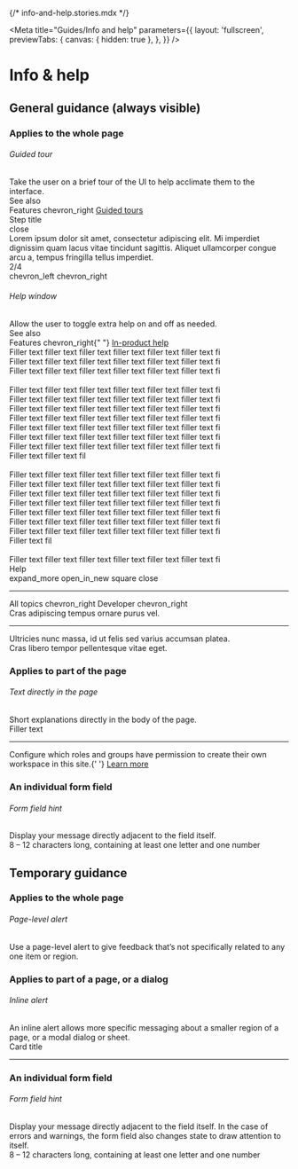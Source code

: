{/* info-and-help.stories.mdx */}


<Meta
  title="Guides/Info and help"
  parameters={{
    layout: 'fullscreen',
    previewTabs: {
      canvas: { hidden: true },
    },
  }}
/>

<style>
  {`
  .item {
    display: flex;
    width: 100%;
  }
  .left {
    width: 30%;
  }
  .right {
    width: 70%;
  }
  .cv-alert-container {
    margin-left: 64px;
  }
  .step-title {
    width: 304px;
    height: 208px;
    background-color: #B0BEC5;
    border-radius: 8px;
    color: var(--mdc-theme-text-primary-on-background);
    position: relative;
    display: flex;
    flex-direction: column;
    padding: 16px;
    margin-left: 180px;
    box-shadow: 0px 16px 24px rgba(0, 0, 0, 0.14), 0px 6px 30px rgba(0, 0, 0, 0.12), 0px 8px 10px rgba(0, 0, 0, 0.2);
  }
  .triangle {
    position: absolute;
    width: 24px;
    height: 24px;
    transform: rotate(45deg);
    left: -13px; 
    top: 104px;
    background-color: #B0BEC5;
    border-color: transparent transparent var(--mdc-theme-border) var(--mdc-theme-border);
  }
  .toolbar {
    display: flex;
    justify-content: space-between;
    padding: 16px;
  }
  .toolbar > div:first-of-type {
    font-family: var(--mdc-typography-subtitle2-font-family);
    font-size: var(--mdc-typography-subtitle2-font-size);
    font-weight: var(--mdc-typography-subtitle2-font-weight);
    line-height: var(--mdc-typography-subtitle2-line-height);
    color: var(--mdc-theme-text-primary-on-background);
  }
  .action-bar {
    display: flex;
    justify-content: space-between;
    margin-top: 16px;
  }
  .action-bar > div:first-of-type {
    font-family: var(--mdc-typography-body1-font-family);
    font-size: var(--mdc-typography-body1-font-size);
    font-weight: var(--mdc-typography-body1-font-weight);
    line-height: var(--mdc-typography-body1-line-height);
    color: var(--mdc-theme-text-secondary-on-background);
  }
  .chevron-space {
    margin-right: 16px;
  }
  .see-also {
    width: 272px;
    height: 40px;
    border-radius: 8px;
    background-color: var(--mdc-theme-surface-primary-highlight);
    padding: 16px;
    display: flex;
    flex-direction: column;
    justify-content: center;
    margin-top: 16px;
  }
  .see-also > div {
    font-family: var(--mdc-typography-caption-font-family);
    font-size: var(--mdc-typography-caption-font-size);
    font-weight: var(--mdc-typography-caption-font-weight);
    line-height: var(--mdc-typography-caption-line-height);
  }
  span {
    display: flex;
    align-items: center;
  }
  span > cv-icon {
    font-size: 16px;
  }
  .help-window-bg {
    margin-left: 24px;
    width: 632px;
    height: 560px;
    border-radius: 8px;
    border: solid 1px var(--mdc-theme-border);
    position: relative;
  }
  .help-window {
    width: 360px;
    height: 544px;
    border: solid 1px var(--mdc-theme-border);
    border-bottom: none;
    background-color: var(--mdc-theme-surface);
    position: absolute;
    right: 16px;
    bottom: 0;
    border-radius: 8px;
    border-bottom-left-radius: 0;
    border-bottom-right-radius: 0;
    overflow: hidden;
  }
  .help-window-crumbs {
    font-size: 12px;
  }
  .help-window-title {
    font-family: var(--mdc-typography-headline5-font-family);
    font-size: var(--mdc-typography-headline5-font-size);
    font-weight: var(--mdc-typography-headline5-font-weight);
    line-height: var(--mdc-typography-headline5-line-height);
    color: var(--mdc-theme-text-primary-on-background);
    margin-bottom: 8px;
  }
  .photo {
    width: 328px;
    height: 213px;
    background-color: var(--mdc-theme-border);
    border-radius: 8px;
    margin: 16px auto;
  }
  .skeleton-text {
    color: var(--mdc-theme-border) !important;
    letter-spacing: 0 !important;
  }
  .icon-container {
    display: flex;
    gap: 16px;
  }
  #title {
    font-family: var(--mdc-typography-headline6-font-family);
    font-size: var(--mdc-typography-headline6-font-size);
    font-weight: var(--mdc-typography-headline6-font-weight);
    line-height: var(--mdc-typography-headline6-line-height);
    color: var(--mdc-theme-text-primary-on-background);
  }
  .sbdocs hr {
    margin-top: 0px;
    padding-bottom: 0;
  }
  .card {
    margin-left: 64px;
    border-radius: 8px;
    border-bottom-left-radius: 0;
    border-bottom-right-radius: 0;
    border: solid 1px var(--mdc-theme-border);
    border-bottom: none;
    background: linear-gradient(to bottom, var(--mdc-theme-surface), var(--mdc-theme-background));
  }
  .card-content {
    padding: 16px;
  }
  cv-textfield {
    margin-left: 60px;
    width: 560px;
  }
  .relative {
    position: relative;
  }
  .helper-text {
    position: absolute;
    bottom: -24px;
    left: 76px;
    font-family: var(--mdc-typography-caption-font-family);
    font-size: var(--mdc-typography-caption-font-size);
    font-weight: var(--mdc-typography-caption-font-weight);
    line-height: var(--mdc-typography-caption-line-height);
  }
  .helper-text-error {
    bottom: 16px;
    color: var(--mdc-theme-error);
  }
  .textfield-neutral {
    --mdc-text-field-outlined-hover-border-color: var(--mdc-theme-border);
    --mdc-text-field-fill-color: var(--mdc-theme-border);
    --mdc-text-field-idle-line-color: var(--mdc-theme-border);
    --mdc-text-field-hover-line-color: var(--mdc-theme-border);
    --mdc-text-field-outlined-idle-border-color: var(--mdc-theme-border);
    --mdc-text-field-focused-label-color: var(--mdc-theme-border);
    --mdc-theme-primary: var(--mdc-theme-text-secondary-on-background);
    --mdc-notched-outline-stroke-width: 2px;
  }
  .textfield-error {
    --mdc-text-field-outlined-hover-border-color: var(--mdc-theme-error);
    --mdc-text-field-fill-color: var(--mdc-theme-error);
    --mdc-text-field-idle-line-color: var(--mdc-theme-error);
    --mdc-text-field-hover-line-color: var(--mdc-theme-error);
    --mdc-text-field-outlined-idle-border-color: var(--mdc-theme-error);
    --mdc-text-field-focused-label-color: var(--mdc-theme-error);
    --mdc-theme-primary: var(--mdc-theme-error);
    --mdc-text-field-label-ink-color: var(--mdc-theme-error);
    --mdc-notched-outline-stroke-width: 2px;
  }
  .no-padding {
    padding: 0 0 16px 0;
  }
  .top-margin {
    margin-top: 8px;
  }
  `}
</style>

# Info & help

## General guidance (always visible)

### Applies to the whole page

###### Guided tour

<div class="item">
  <div class="left">
    <div>
      Take the user on a brief tour of the UI to help acclimate them to the
      interface.
    </div>
    <div class="see-also">
      <div>See also</div>
      <span>
        Features <cv-icon>chevron_right</cv-icon>
        <a
          href="https://www.figma.com/file/tDTc1JQZByIK0Igi6p1uky/Guided-tours?node-id=0%3A1"
          target="_blank"
        >
          Guided tours
        </a>
      </span>
    </div>
  </div>
  <div class="step-title right">
    <div class="toolbar no-padding">
      <div>Step title</div>
      <div>
        <cv-icon>close</cv-icon>
      </div>
    </div>
    Lorem ipsum dolor sit amet, consectetur adipiscing elit. Mi imperdiet dignissim
    quam lacus vitae tincidunt sagittis. Aliquet ullamcorper congue arcu a, tempus
    fringilla tellus imperdiet.
    <div class="action-bar">
      <div>2/4</div>
      <div>
        <cv-icon class="chevron-space">chevron_left</cv-icon>
        <cv-icon>chevron_right</cv-icon>
      </div>
    </div>
    <div class="triangle"></div>
  </div>
</div>

###### Help window

<div class="item">
  <div class="left">
    <div>Allow the user to toggle extra help on and off as needed.</div>
    <div class="see-also">
      <div>See also</div>
      <span>
        Features <cv-icon>chevron_right</cv-icon>{" "}
        <a
          href="https://www.figma.com/file/z3w5qXeAISPmBr4IOLAJ38/In-product-help?node-id=0%3A1"
          target="_blank"
        >
          In-product help
        </a>
      </span>
    </div>
  </div>
  <div class="right">
    <div class="help-window-bg">
      <div class="skeleton-text">Filler text filler text filler text filler text filler text filler text fi</div>
      <div class="skeleton-text">Filler text filler text filler text filler text filler text filler text fi</div>
      <div class="skeleton-text">Filler text filler text filler text filler text filler text filler text fi</div>
      <br />
      <div class="skeleton-text">Filler text filler text filler text filler text filler text filler text fi</div>
      <div class="skeleton-text">Filler text filler text filler text filler text filler text filler text fi</div>
      <div class="skeleton-text">Filler text filler text filler text filler text filler text filler text fi</div>
      <div class="skeleton-text">Filler text filler text filler text filler text filler text filler text fi</div>
      <div class="skeleton-text">Filler text filler text filler text filler text filler text filler text fi</div>
      <div class="skeleton-text">Filler text filler text filler text filler text filler text filler text fi</div>
      <div class="skeleton-text">Filler text filler text filler text filler text filler text filler text fi</div>
      <div class="skeleton-text">Filler text filler text fil</div>
      <br />
      <div class="skeleton-text">Filler text filler text filler text filler text filler text filler text fi</div>
      <div class="skeleton-text">Filler text filler text filler text filler text filler text filler text fi</div>
      <div class="skeleton-text">Filler text filler text filler text filler text filler text filler text fi</div>
      <div class="skeleton-text">Filler text filler text filler text filler text filler text filler text fi</div>
      <div class="skeleton-text">Filler text filler text filler text filler text filler text filler text fi</div>
      <div class="skeleton-text">Filler text filler text filler text filler text filler text filler text fi</div>
      <div class="skeleton-text">Filler text filler text filler text filler text filler text filler text fi</div>
      <div class="skeleton-text">Filler text fil</div>
      <br />
      <div class="skeleton-text">Filler text filler text filler text filler text filler text filler text fi</div>
      <div class="help-window">
        <div class="toolbar">
          <div id="title">Help</div>
          <div class="icon-container">
            <cv-icon>expand_more</cv-icon>
            <cv-icon>open_in_new</cv-icon>
            <cv-icon>square</cv-icon>
            <cv-icon>close</cv-icon>
          </div>
        </div>
        <hr />
        <div class="card-content">
          <span class="help-window-crumbs">
            All topics <cv-icon>chevron_right</cv-icon> Developer
            <cv-icon>chevron_right</cv-icon>
          </span>
          <div class="help-window-title">
            Cras adipiscing tempus ornare purus vel.
          </div>
        </div>
        <hr />
        <div class="card-content">
          <div id="title" class="top-margin">
            Ultricies nunc massa, id ut felis sed varius accumsan platea.
          </div>
          <div class="photo"></div>
          <div>Cras libero tempor pellentesque vitae eget.</div>
        </div>
      </div>
    </div>

  </div>
</div>

### Applies to part of the page

###### Text directly in the page

<div class="item">
  <div class="left">Short explanations directly in the body of the page.</div>
  <div class="right">
    <div class="card">
      <div class="toolbar skeleton-text">Filler text</div>
      <hr />
      <div class="card-content">
        Configure which roles and groups have permission to create their own
        workspace in this site.{' '}
        <a
          href="https://www.teradata.com"
          target="_blank"
          class="anchor-resize"
        >
          Learn more
        </a>
      </div>
    </div>
  </div>
</div>

### An individual form field

###### Form field hint

<div class="item">
  <div class="left">
    Display your message directly adjacent to the field itself.
  </div>
  <div class="right relative">
    <cv-textfield
      type="password"
      class="textfield-neutral"
      outlined
      value="aaaaaaaaaa"
      label="Password"
    ></cv-textfield>
    <div class="helper-text">
      8 – 12 characters long, containing at least one letter and one number
    </div>
  </div>
</div>

## Temporary guidance

### Applies to the whole page

###### Page-level alert

<div class="item">
  <div class="left">
    Use a page-level alert to give feedback that’s not specifically related to
    any one item or region.
  </div>
  <div class="right cv-alert-container">
    <cv-alert
      titleText="Alert title"
      descriptionText="Alert description"
      state="caution"
      icon="warning"
    >
      <cv-icon-button slot="action-items" icon="close"></cv-icon-button>
    </cv-alert>
  </div>
</div>

### Applies to part of a page, or a dialog

###### Inline alert

<div class="item">
  <div class="left">
    An inline alert allows more specific messaging about a smaller region of a
    page, or a modal dialog or sheet.
  </div>
  <div class="right">
    <div class="card">
      <div id="title" class="toolbar">
        Card title
      </div>
      <hr />
      <div>
        <cv-alert
          titleText="Alert title"
          descriptionText="Alert description"
          state="caution"
          icon="warning"
          inline
        >
          <cv-icon-button slot="action-items" icon="close"></cv-icon-button>
        </cv-alert>
      </div>
    </div>
  </div>
</div>

### An individual form field

###### Form field hint

<div class="item">
  <div class="left">
    Display your message directly adjacent to the field itself. In the case of
    errors and warnings, the form field also changes state to draw attention to
    itself.
  </div>
  <div class="right relative">
    <cv-textfield
      type="password"
      class="textfield-error"
      outlined
      value="aaaaaaaaaa"
      label="Password"
    ></cv-textfield>
    <div class="helper-text helper-text-error">
      8 – 12 characters long, containing at least one letter and one number
    </div>
  </div>
</div>
